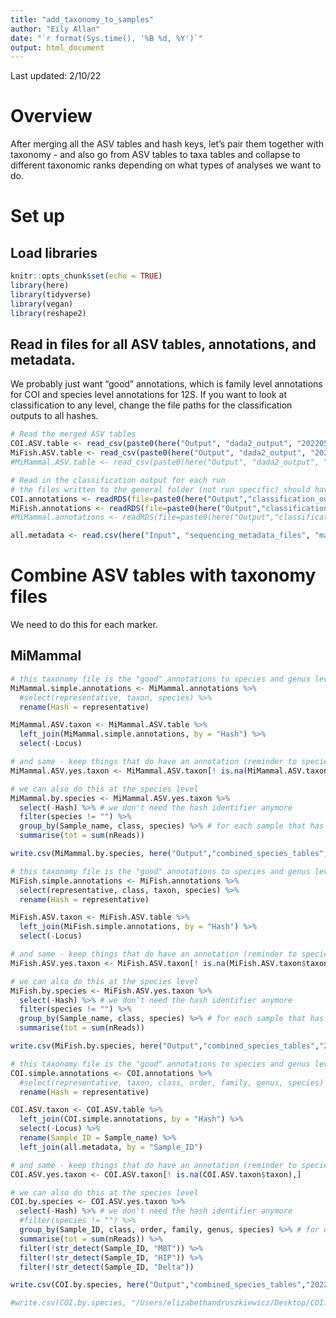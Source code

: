 ```yaml
---
title: "add_taxonomy_to_samples"
author: "Eily Allan"
date: "`r format(Sys.time(), '%B %d, %Y')`"
output: html_document
---
```


Last updated: 2/10/22

# Overview

After merging all the ASV tables and hash keys, let's pair them together with taxonomy - and also go from ASV tables to taxa tables and collapse to different taxonomic ranks depending on what types of analyses we want to do. 

# Set up

## Load libraries

```r
knitr::opts_chunk$set(echo = TRUE)
library(here)
library(tidyverse)
library(vegan)
library(reshape2)
```

## Read in files for all ASV tables, annotations, and metadata. 

We probably just want "good" annotations, which is family level annotations for COI and species level annotations for 12S. If you want to look at classification to any level, change the file paths for the classification outputs to all hashes. 

```r

# Read the merged ASV tables
COI.ASV.table <- read_csv(paste0(here("Output", "dada2_output", "20220528.combined.COI.ASV.table.csv")))
MiFish.ASV.table <- read_csv(paste0(here("Output", "dada2_output", "20220526.combined.MiFish.ASV.table.csv")))
#MiMammal.ASV.table <- read_csv(paste0(here("Output", "dada2_output", "20220314.combined.MiMammal.ASV.table.csv")))

# Read in the classification output for each run 
# the files written to the general folder (not run specific) should have everything classified from all runs because they are our "databases" to use for future runs - we want to use the "DATE.MARKER.all.good.previous.hashes.annotated.rds" file 
COI.annotations <- readRDS(file=paste0(here("Output","classification_output"),"/COI.all.previous.hashes.annotated.rds"))
MiFish.annotations <- readRDS(file=paste0(here("Output","classification_output"),"/MiFish.all.good.previous.hashes.annotated.rds"))
#MiMammal.annotations <- readRDS(file=paste0(here("Output","classification_output"),"/MiMammal.all.good.previous.hashes.annotated.rds"))

all.metadata <- read.csv(here("Input", "sequencing_metadata_files", "master_sequencing_datasheet_20220429.csv"))

```

# Combine ASV tables with taxonomy files 

We need to do this for each marker. 

## MiMammal

```r

# this taxonomy file is the "good" annotations to species and genus level so let's get rid of the other junk for right now 
MiMammal.simple.annotations <- MiMammal.annotations %>% 
  #select(representative, taxon, species) %>% 
  rename(Hash = representative)

MiMammal.ASV.taxon <- MiMammal.ASV.table %>% 
  left_join(MiMammal.simple.annotations, by = "Hash") %>% 
  select(-Locus)

# and same - keep things that do have an annotation (reminder to species or genus level so "good" annotation)
MiMammal.ASV.yes.taxon <- MiMammal.ASV.taxon[! is.na(MiMammal.ASV.taxon$taxon),]

# we can also do this at the species level 
MiMammal.by.species <- MiMammal.ASV.yes.taxon %>% 
  select(-Hash) %>% # we don't need the hash identifier anymore
  filter(species != "") %>% 
  group_by(Sample_name, class, species) %>% # for each sample that has multiple asvs that assign to the same taxa...
  summarise(tot = sum(nReads))

write.csv(MiMammal.by.species, here("Output","combined_species_tables","20220314_MiMammal.csv"), row.names = FALSE)
```

```r

# this taxonomy file is the "good" annotations to species and genus level so let's get rid of the other junk for right now 
MiFish.simple.annotations <- MiFish.annotations %>% 
  select(representative, class, taxon, species) %>% 
  rename(Hash = representative)

MiFish.ASV.taxon <- MiFish.ASV.table %>% 
  left_join(MiFish.simple.annotations, by = "Hash") %>% 
  select(-Locus)

# and same - keep things that do have an annotation (reminder to species or genus level so "good" annotation)
MiFish.ASV.yes.taxon <- MiFish.ASV.taxon[! is.na(MiFish.ASV.taxon$taxon),]

# we can also do this at the species level 
MiFish.by.species <- MiFish.ASV.yes.taxon %>% 
  select(-Hash) %>% # we don't need the hash identifier anymore
  filter(species != "") %>% 
  group_by(Sample_name, class, species) %>% # for each sample that has multiple asvs that assign to the same taxa...
  summarise(tot = sum(nReads))

write.csv(MiFish.by.species, here("Output","combined_species_tables","20220526_MiFish.csv"), row.names = FALSE)

```

```r

# this taxonomy file is the "good" annotations to species and genus level so let's get rid of the other junk for right now 
COI.simple.annotations <- COI.annotations %>% 
  #select(representative, taxon, class, order, family, genus, species) %>% 
  rename(Hash = representative)

COI.ASV.taxon <- COI.ASV.table %>% 
  left_join(COI.simple.annotations, by = "Hash") %>% 
  select(-Locus) %>% 
  rename(Sample_ID = Sample_name) %>% 
  left_join(all.metadata, by = "Sample_ID")

# and same - keep things that do have an annotation (reminder to species or genus level so "good" annotation)
COI.ASV.yes.taxon <- COI.ASV.taxon[! is.na(COI.ASV.taxon$taxon),]

# we can also do this at the species level 
COI.by.species <- COI.ASV.yes.taxon %>% 
  select(-Hash) %>% # we don't need the hash identifier anymore
  #filter(species != "") %>% 
  group_by(Sample_ID, class, order, family, genus, species) %>% # for each sample that has multiple asvs that assign to the same taxa...
  summarise(tot = sum(nReads)) %>% 
  filter(!str_detect(Sample_ID, "MBT")) %>% 
  filter(!str_detect(Sample_ID, "HIP")) %>% 
  filter(!str_detect(Sample_ID, "Delta"))

write.csv(COI.by.species, here("Output","combined_species_tables","20220502_COI.csv"), row.names = FALSE)

#write.csv(COI.by.species, "/Users/elizabethandruszkiewicz/Desktop/COI.for.helen.csv", row.names=FALSE)
```
